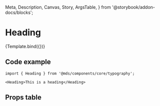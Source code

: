   Meta,
  Description,
  Canvas,
  Story,
  ArgsTable,
} from '@storybook/addon-docs/blocks';

<Meta title="Components/core/typography/Heading" component={Heading} />

# Heading

<Description of={Heading} />


<Canvas withToolbar>
  <Story name="Default" args={{ children: 'This is a heading' }}>
    {Template.bind({})}
  </Story>
</Canvas>

## Code example

```tsx
import { Heading } from '@mds/components/core/typography';
```

```tsx
<Heading>This is a heading</Heading>
```

## Props table

<ArgsTable of={Heading} />
